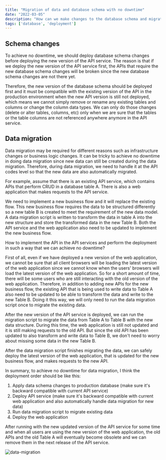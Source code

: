 ```yaml
---
title: "Migration of data and database schema with no downtime"
date: "2022-03-05"
description: "How can we make changes to the database schema and migrate data without any downtime in the server?"
tags: ['database', 'deployment']
---
```


## Schema changes

To achieve no downtime, we should deploy database schema changes before deploying the new version of the API service. The reason is that if we deploy the new version of the API service first, the APIs that require the new database schema changes will be broken since the new database schema changes are not there yet.

Therefore, the new version of the database schema should be deployed first and it must be compatible with the existing version of the API in the production environment when the new API version is still not deployed, which means we cannot simply remove or rename any existing tables and columns or change the column data types. We can only do those changes (delete or alter tables, columns, etc) only when we are sure that the tables or the table columns are not referenced anywhere anymore in the API service.

## Data migration

Data migration may be required for different reasons such as infrastructure changes or business logic changes. It can be tricky to achieve no downtime in doing data migration since new data can still be created during the data migration. Therefore, during data migration, we need to handle it at the API codes level so that the new data are also automatically migrated. 

For example, assume that there is an existing API service, which contains APIs that perform CRUD in a database table A. There is also a web application that makes requests to the API service.

We need to implement a new business flow and it will replace the existing flow. This new business flow requires the data to be structured differently so a new table B is created to meet the requirement of the new data model. A data migration script is written to transform the data in table A into the new structure and store the transformed data in the new Table B. Both the API service and the web application also need to be updated to implement the new business flow.

How to implement the API in the API services and perform the deployment in such a way that we can achieve no downtime?

First of all, even if we have deployed a new version of the web application, we cannot be sure that all client browsers will be loading the latest version of the web application since we cannot know when the users' browsers will load the latest version of the web application. So for a short amount of time, there will be some users who are still interacting with the old version of the web application. Therefore, in addition to adding new APIs for the new business flow, the existing API that is being used to write data to Table A also need to be updated to be able to transform the data and write to the new Table B. Doing it this way, we will only need to run the data migration script once to migrate the existing data.

After the new version of the API service is deployed, we can run the migration script to migrate the data from Table A to Table B with the new data structure. During this time, the web application is still not updated and it is still making requests to the old API. But since the old API has been updated to also transform and write data to Table B, we don't need to worry about missing some data in the new Table B.

After the data migration script finishes migrating the data, we can safely deploy the latest version of the web application, that is updated for the new business flow, and makes requests to the new API.

In summary, to achieve no downtime for data migration, I think the deployment order should be like this:
1. Apply data schema changes to production database (make sure it's backward compatible with current API service)
2. Deploy API service (make sure it's backward compatible with current web application and also automatically handle data migration for new data)
3. Run data migration script to migrate existing data
4. Deploy the web application

After running with the new updated version of the API service for some time and when all users are using the new version of the web application, the old APIs and the old Table A will eventually become obsolete and we can remove them in the next release of the API service.

![data-migration](./images/data-migration.png)

